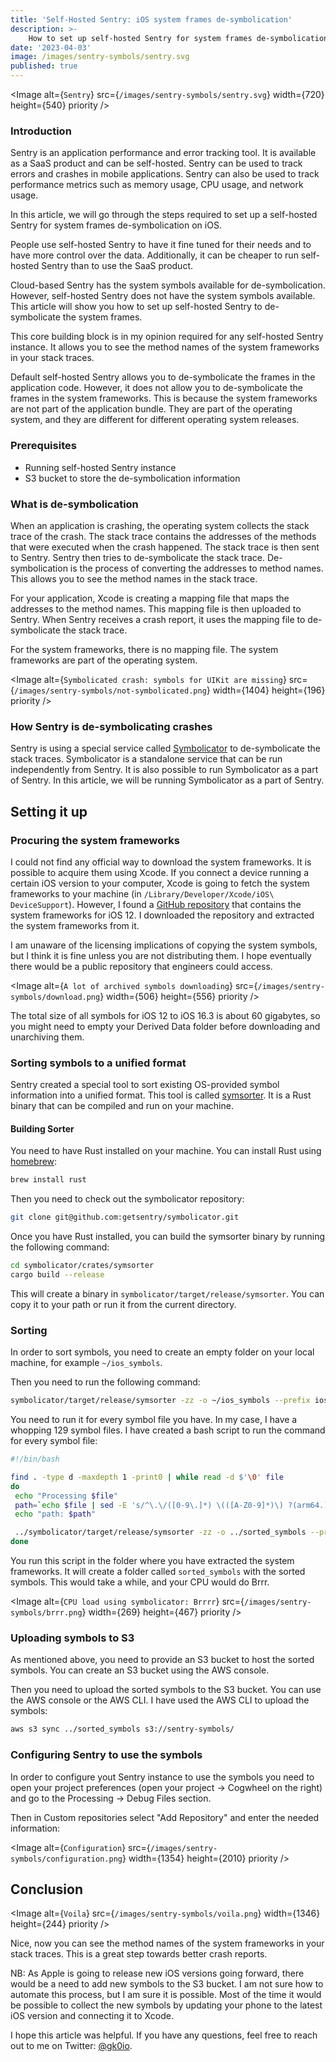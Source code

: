 ```yaml
---
title: 'Self-Hosted Sentry: iOS system frames de-symbolication'
description: >-
    How to set up self-hosted Sentry for system frames de-symbolication on iOS.
date: '2023-04-03'
image: /images/sentry-symbols/sentry.svg
published: true
---
```


<Image
  alt={`Sentry`}
  src={`/images/sentry-symbols/sentry.svg`}
  width={720}
  height={540}
  priority
/>

### Introduction

Sentry is an application performance and error tracking tool. It is available as a SaaS product and can be self-hosted. Sentry can be used to track errors and crashes in mobile applications. Sentry can also be used to track performance metrics such as memory usage, CPU usage, and network usage.

In this article, we will go through the steps required to set up a self-hosted Sentry for system frames de-symbolication on iOS. 

People use self-hosted Sentry to have it fine tuned for their needs and to have more control over the data. Additionally, it can be cheaper to run self-hosted Sentry than to use the SaaS product.

Cloud-based Sentry has the system symbols available for de-symbolication. However, self-hosted Sentry does not have the system symbols available. This article will show you how to set up self-hosted Sentry to de-symbolicate the system frames.

This core building block is in my opinion required for any self-hosted Sentry instance. It allows you to see the method names of the system frameworks in your stack traces.

Default self-hosted Sentry allows you to de-symbolicate the frames in the application code. However, it does not allow you to de-symbolicate the frames in the system frameworks. This is because the system frameworks are not part of the application bundle. They are part of the operating system, and they are different for different operating system releases.

### Prerequisites

- Running self-hosted Sentry instance
- S3 bucket to store the de-symbolication information

### What is de-symbolication

When an application is crashing, the operating system collects the stack trace of the crash. The stack trace contains the addresses of the methods that were executed when the crash happened. The stack trace is then sent to Sentry. Sentry then tries to de-symbolicate the stack trace. De-symbolication is the process of converting the addresses to method names. This allows you to see the method names in the stack trace.

For your application, Xcode is creating a mapping file that maps the addresses to the method names. This mapping file is then uploaded to Sentry. When Sentry receives a crash report, it uses the mapping file to de-symbolicate the stack trace.

For the system frameworks, there is no mapping file. The system frameworks are part of the operating system.

<Image
  alt={`Symbolicated crash: symbols for UIKit are missing`}
  src={`/images/sentry-symbols/not-symbolicated.png`}
  width={1404}
  height={196}
  priority
/>

### How Sentry is de-symbolicating crashes

Sentry is using a special service called [Symbolicator](https://github.com/getsentry/symbolicator) to de-symbolicate the stack traces. Symbolicator is a standalone service that can be run independently from Sentry. It is also possible to run Symbolicator as a part of Sentry. In this article, we will be running Symbolicator as a part of Sentry.

## Setting it up

### Procuring the system frameworks

I could not find any official way to download the system frameworks. It is possible to acquire them using Xcode. If you connect a device running a certain iOS version to your computer, Xcode is going to fetch the system frameworks to your machine (in `/Library/Developer/Xcode/iOS\ DeviceSupport`). However, I found a [GitHub repository](https://github.com/CXTretar/iOS-System-Symbols-Supplement) that contains the system frameworks for iOS 12. I downloaded the repository and extracted the system frameworks from it.

I am unaware of the licensing implications of copying the system symbols, but I think it is fine unless you are not distributing them. I hope eventually there would be a public repository that engineers could access.

<Image
  alt={`A lot of archived symbols downloading`}
  src={`/images/sentry-symbols/download.png`}
  width={506}
  height={556}
  priority
/>

The total size of all symbols for iOS 12 to iOS 16.3 is about 60 gigabytes, so you might need to empty your Derived Data folder before downloading and unarchiving them.

### Sorting symbols to a unified format

Sentry created a special tool to sort existing OS-provided symbol information into a unified format. This tool is called [symsorter](https://github.com/getsentry/symbolicator/tree/master/crates/symsorter). It is a Rust binary that can be compiled and run on your machine. 

#### Building Sorter

You need to have Rust installed on your machine. You can install Rust using [homebrew](https://brew.sh):

```bash
brew install rust
```

Then you need to check out the symbolicator repository:

```bash
git clone git@github.com:getsentry/symbolicator.git
```

Once you have Rust installed, you can build the symsorter binary by running the following command:

```bash
cd symbolicator/crates/symsorter
cargo build --release
```

This will create a binary in `symbolicator/target/release/symsorter`. You can copy it to your path or run it from the current directory.

### Sorting

In order to sort symbols, you need to create an empty folder on your local machine, for example `~/ios_symbols`.
 
Then you need to run the following command:

```bash
symbolicator/target/release/symsorter -zz -o ~/ios_symbols --prefix ios --bundle-id 16.3.1-arm64e ~/Downloads/16.3.1\ \(20D67\)\ arm64e
```

You need to run it for every symbol file you have. In my case, I have a whopping 129 symbol files. I have created a bash script to run the command for every symbol file:

```bash
#!/bin/bash

find . -type d -maxdepth 1 -print0 | while read -d $'\0' file
do
 echo "Processing $file"
 path=`echo $file | sed -E 's/^\.\/([0-9\.]*) \(([A-Z0-9]*)\) ?(arm64.)?/\1-\2-\3/'`
 echo "path: $path"

 ../symbolicator/target/release/symsorter -zz -o ../sorted_symbols --prefix ios --bundle-id "$path" "$file"
done
```

You run this script in the folder where you have extracted the system frameworks. It will create a folder called `sorted_symbols` with the sorted symbols. This would take a while, and your CPU would do Brrr.

<Image
  alt={`CPU load using symbolicator: Brrrr`}
  src={`/images/sentry-symbols/brrr.png`}
  width={269}
  height={467}
  priority
/>

### Uploading symbols to S3

As mentioned above, you need to provide an S3 bucket to host the sorted symbols. You can create an S3 bucket using the AWS console.

Then you need to upload the sorted symbols to the S3 bucket. You can use the AWS console or the AWS CLI. I have used the AWS CLI to upload the symbols:

```bash
aws s3 sync ../sorted_symbols s3://sentry-symbols/
```

### Configuring Sentry to use the symbols

In order to configure yout Sentry instance to use the symbols you need to open your project preferences (open your project -> Cogwheel on the right) and go to the Processing -> Debug Files section.

Then in Custom repositories select "Add Repository" and enter the needed information:

<Image
  alt={`Configuration`}
  src={`/images/sentry-symbols/configuration.png`}
  width={1354}
  height={2010}
  priority
/>

## Conclusion

<Image
  alt={`Voila`}
  src={`/images/sentry-symbols/voila.png`}
  width={1346}
  height={244}
  priority
/>

Nice, now you can see the method names of the system frameworks in your stack traces. This is a great step towards better crash reports. 

NB: As Apple is going to release new iOS versions going forward, there would be a need to add new symbols to the S3 bucket. I am not sure how to automate this process, but I am sure it is possible. Most of the time it would be possible to collect the new symbols by updating your phone to the latest iOS version and connecting it to Xcode.

I hope this article was helpful. If you have any questions, feel free to reach out to me on Twitter: [@gk0io](https://twitter.com/gk0io).
